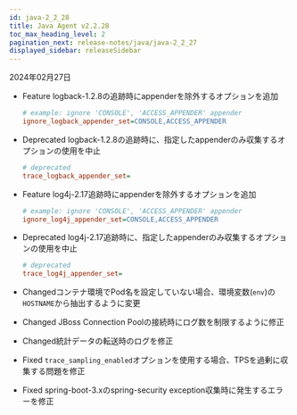 ```yaml
---
id: java-2_2_28
title: Java Agent v2.2.28
toc_max_heading_level: 2
pagination_next: release-notes/java/java-2_2_27
displayed_sidebar: releaseSidebar
---
```


2024年02月27日

- <Status>Feature</Status> logback-1.2.8の追跡時にappenderを除外するオプションを追加

  ```ini title="whatap.conf"
  # example: ignore 'CONSOLE', 'ACCESS_APPENDER' appender
  ignore_logback_appender_set=CONSOLE,ACCESS_APPENDER
  ```

- <Status>Deprecated</Status> logback-1.2.8の追跡時に、指定したappenderのみ収集するオプションの使用を中止

  ```ini title="whatap.conf"
  # deprecated
  trace_logback_appender_set=
  ```

- <Status>Feature</Status> log4j-2.17追跡時にappenderを除外するオプションを追加

  ```ini title="whatap.conf"
  # example: ignore 'CONSOLE', 'ACCESS_APPENDER' appender
  ignore_log4j_appender_set=CONSOLE,ACCESS_APPENDER
  ```

- <Status>Deprecated</Status> log4j-2.17追跡時に、指定したappenderのみ収集するオプションの使用を中止

  ```ini title="whatap.conf"
  # deprecated
  trace_log4j_appender_set=
  ```

- <Status>Changed</Status>コンテナ環境でPod名を設定していない場合、環境変数(<code>env</code>)の<code>HOSTNAME</code>から抽出するように変更

- <Status>Changed</Status> JBoss Connection Poolの接続時にログ数を制限するように修正

- <Status>Changed</Status>統計データの転送時のログを修正

- <Status>Fixed</Status> <code>trace_sampling_enabled</code>オプションを使用する場合、TPSを過剰に収集する問題を修正

- <Status>Fixed</Status> spring-boot-3.xのspring-security exception収集時に発生するエラーを修正


<DownloadJava ver="2.2.28" />
